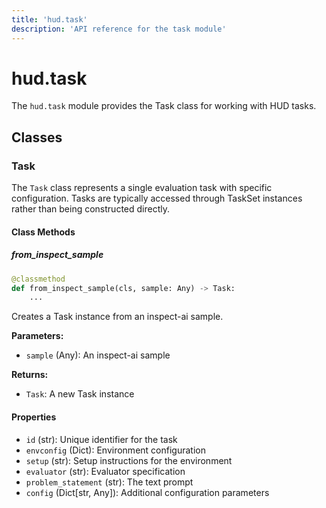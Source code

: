 ```yaml
---
title: 'hud.task'
description: 'API reference for the task module'
---
```


# hud.task

The `hud.task` module provides the Task class for working with HUD tasks.

## Classes

### Task

The `Task` class represents a single evaluation task with specific configuration. Tasks are typically accessed through TaskSet instances rather than being constructed directly.

#### Class Methods

##### from_inspect_sample

```python
@classmethod
def from_inspect_sample(cls, sample: Any) -> Task:
    ...
```

Creates a Task instance from an inspect-ai sample.

**Parameters:**
- `sample` (Any): An inspect-ai sample

**Returns:**
- `Task`: A new Task instance

#### Properties

- `id` (str): Unique identifier for the task
- `envconfig` (Dict): Environment configuration
- `setup` (str): Setup instructions for the environment
- `evaluator` (str): Evaluator specification
- `problem_statement` (str): The text prompt
- `config` (Dict[str, Any]): Additional configuration parameters
